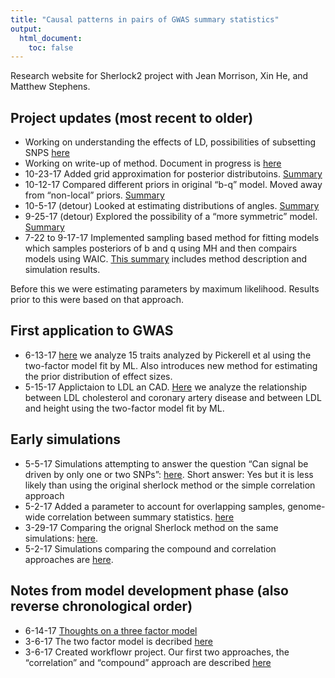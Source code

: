 ```yaml
---
title: "Causal patterns in pairs of GWAS summary statistics"
output:
  html_document:
    toc: false
---
```


Research website for Sherlock2 project with Jean Morrison, Xin He, and Matthew Stephens. 

## Project updates (most recent to older)

+ Working on understanding the effects of LD, possibilities of subsetting SNPS [here](ld_subsets.html)
+ Working on write-up of method. Document in progress is [here](cause_methods.pdf)
+ 10-23-17 Added grid approximation for posterior distributoins. [Summary](grid.html)
+ 10-12-17 Compared different priors in original "b-q" model. Moved away from "non-local" priors. [Summary](mh_priors2.htlml)
+ 10-5-17 (detour) Looked at estimating distributions of angles. [Summary](polar_intro.html)
+ 9-25-17 (detour) Explored the possibility of a "more symmetric" model. [Summary](mh_new_dist.html)
+ 7-22 to 9-17-17 Implemented sampling based method for fitting models which samples posteriors of b and q using MH and then compairs models using WAIC. [This summary](mh_test.html) includes method description and simulation results.

Before this we were estimating parameters by maximum likelihood. Results prior to this were based on that approach.

## First application to GWAS
+ 6-13-17 [here](gwas_ss.html) we analyze 15 traits analyzed by Pickerell et al using the two-factor model fit by ML. Also introduces new method for estimating the prior distribution of effect sizes.
+ 5-15-17 Applictaion to LDL an CAD. [Here](cad_ldl.html) we analyze the relationship between LDL cholesterol and coronary artery disease and between LDL and height using the two-factor model fit by ML.

## Early simulations
+ 5-5-17 Simulations attempting to answer the question "Can signal be driven by only one or two SNPs": [here](sims_numtop.html). Short answer: Yes but it is less likely than using the original sherlock method or the simple correlation approach
+ 5-2-17 Added a parameter to account for overlapping samples, genome-wide correlation between summary statistics. [here](simulations_v4.html)
+ 3-29-17 Comparing the orignal Sherlock method on the same simulations: [here](sherlock1.html).
+ 5-2-17 Simulations comparing the compound and correlation approaches are [here](compare_approaches.html).

## Notes from model development phase (also reverse chronological order)
+ 6-14-17 [Thoughts on a three factor model](three_factor.html)
+ 3-6-17 The two factor model is decribed [here](two_factor.html)
+ 3-6-17 Created workflowr project. Our first two approaches, the "correlation" and "compound" approach are described [here](sherlock2_compound_and_correlation.pdf)










